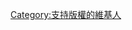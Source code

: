 {{Userbox
  |border-c = #000000
  |border-s = 1
  |id-c     = #FFFFFF
  |id-s     = 12
  |id-fc    = #000000
  |info-c   = #6699ff
  |info-s   = 10
  |info-fc  = #FFFFFF
  |id       = [[File:Red copyright.svg|40px]]
  |info     = 這個用戶支持'''[[版權]]'''。
}}
[[Category:支持版權的維基人]]